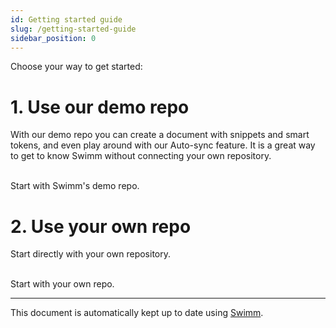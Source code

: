 ```yaml
---
id: Getting started guide
slug: /getting-started-guide
sidebar_position: 0
---
```


Choose your way to get started:

# 1. Use our demo repo

With our <Link to="/getting-started-guide/demo-repo">demo repo</Link> you can create a document with snippets and smart tokens, and even play around with our <Link to="/Features/keeping-docs-up-to-date">Auto-sync</Link> feature. It is a great way to get to know Swimm without connecting your own repository.

</br>

<Link to="/getting-started-guide/demo-repo">Start with Swimm's demo repo</Link>.

</br>

# 2. Use your own repo

Start directly with your own repository.

</br>

<Link to="/getting-started-guide/first-doc">Start with your own repo</Link>.

---
This document is automatically kept up to date using [Swimm](https://swimm.io).
